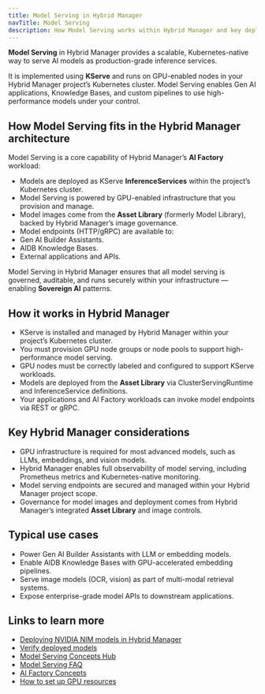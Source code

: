 ```yaml
---
title: Model Serving in Hybrid Manager
navTitle: Model Serving
description: How Model Serving works within Hybrid Manager and key deployment considerations.
---
```


**Model Serving** in Hybrid Manager provides a scalable, Kubernetes-native way to serve AI models as production-grade inference services.

It is implemented using **KServe** and runs on GPU-enabled nodes in your Hybrid Manager project’s Kubernetes cluster. Model Serving enables Gen AI applications, Knowledge Bases, and custom pipelines to use high-performance models under your control.

## How Model Serving fits in the Hybrid Manager architecture

Model Serving is a core capability of Hybrid Manager’s **AI Factory** workload:

-   Models are deployed as KServe **InferenceServices** within the project’s Kubernetes cluster.
-   Model Serving is powered by GPU-enabled infrastructure that you provision and manage.
-   Model images come from the **Asset Library** (formerly Model Library), backed by Hybrid Manager’s image governance.
-   Model endpoints (HTTP/gRPC) are available to:
-   Gen AI Builder Assistants.
-   AIDB Knowledge Bases.
-   External applications and APIs.

Model Serving in Hybrid Manager ensures that all model serving is governed, auditable, and runs securely within your infrastructure — enabling **Sovereign AI** patterns.

## How it works in Hybrid Manager

-   KServe is installed and managed by Hybrid Manager within your project’s Kubernetes cluster.
-   You must provision GPU node groups or node pools to support high-performance model serving.
-   GPU nodes must be correctly labeled and configured to support KServe workloads.
-   Models are deployed from the **Asset Library** via ClusterServingRuntime and InferenceService definitions.
-   Your applications and AI Factory workloads can invoke model endpoints via REST or gRPC.

## Key Hybrid Manager considerations

-   GPU infrastructure is required for most advanced models, such as LLMs, embeddings, and vision models.
-   Hybrid Manager enables full observability of model serving, including Prometheus metrics and Kubernetes-native monitoring.
-   Model serving endpoints are secured and managed within your Hybrid Manager project scope.
-   Governance for model images and deployment comes from Hybrid Manager’s integrated **Asset Library** and image controls.

## Typical use cases

-   Power Gen AI Builder Assistants with LLM or embedding models.
-   Enable AIDB Knowledge Bases with GPU-accelerated embedding pipelines.
-   Serve image models (OCR, vision) as part of multi-modal retrieval systems.
-   Expose enterprise-grade model APIs to downstream applications.

## Links to learn more

-   [Deploying NVIDIA NIM models in Hybrid Manager](/edb-postgres-ai/ai-factory/learn/how-to/model-serving/deploy-nim-container/)
-   [Verify deployed models](/edb-postgres-ai/hybrid-manager/ai-factory/learn/how-to/verify-models/)
-   [Model Serving Concepts Hub](/edb-postgres-ai/ai-factory/learn/explained/model-serving-concepts)
-   [Model Serving FAQ](/edb-postgres-ai/ai-factory/learn/how-to/model-serving/faq)
-   [AI Factory Concepts](/edb-postgres-ai/ai-factory/learn/explained/ai-factory-concepts)
-   [How to set up GPU resources](/edb-postgres-ai/hybrid-manager/ai-factory/learn/how-to/setup-gpu/)

